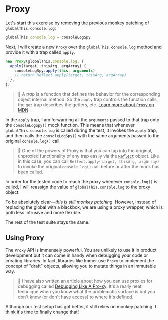 # Proxy

Let's start this exercise by removing the previous monkey patching of `globalThis.console.log`:

```ts filename=print-server-url.test.ts remove=1 nocopy
globalThis.console.log = consoleLogSpy
```

Next, I will create a new `Proxy` over the `globalThis.console.log` method and provide it with a trap called `apply`.

```ts filename=print-server-url.test.ts
new Proxy(globalThis.console.log, {
  apply(target, thisArg, argArray) {
    consoleLogSpy.apply(this, arguments)
    // return Reflect.apply(target, thisArg, argArray)
  },
})
```

> :owl: A _trap_ is a function that defines the behavior for the corresponding object internal method. So the `apply` trap controls the function calls, the `get` trap describes the getters, etc. [Learn more about `Proxy` on MDN](https://developer.mozilla.org/en-US/docs/Web/JavaScript/Reference/Global_Objects/Proxy).

In the `apply` trap, I am forwarding all the `arguments` passed to that trap onto the `consoleLogSpy()` mock function. This means that whenever `globalThis.console.log` is called during the test, it invokes the `apply` trap, and then calls the `consoleLogSpy()` with the same arguments passed to the original `console.log()` call.

> :owl: One of the powers of Proxy is that you can tap into the original, unproxied functionality of any trap easily via the [`Reflect`](https://developer.mozilla.org/en-US/docs/Web/JavaScript/Reference/Global_Objects/Reflect) object. Like in this case, you can call `Reflect.apply(target, thisArg, argArray)` to invoke the original `console.log()` call before or after the mock has been called.

In order for the tested code to reach the proxy whenever `console.log()` is called, I will reassign the value of `globalThis.console.log` to the proxy object:

<CodeFile file="print-server-url.test.ts" range="6-13" highlight="7" />

To be absolutely clear—_this is still monkey patching_. However, instead of replacing the global with a blackbox, we are using a proxy wrapper, which is both less intrusive and more flexible.

The rest of the test suite stays the same.

## Using Proxy

The `Proxy` API is immensely powerful. You are unlikely to use it in product development but it can come in handy when debugging your code or creating libraries. In fact, libraries like Immer use `Proxy` to implement the concept of "draft" objects, allowing you to mutate things in an immutable way.

> :scroll: I have also written an article about how you can use proxies for debugging called [Debugging Like A Pro-xy](https://kettanaito.com/blog/debugging-like-a-pro-xy). It's a really neat technique when you know what the problematic surface is but you don't know (or don't have access) to where it's defined.

Although our test setup has got better, it still relies on monkey patching. I think it's time to finally change that!
